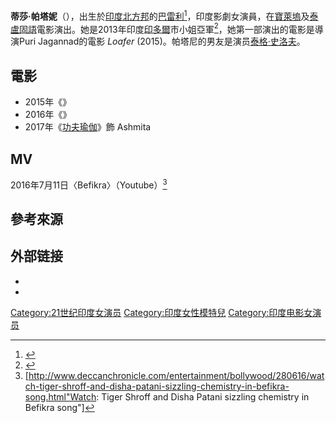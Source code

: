 {{noteTA|1=zh-cn:迪莎·帕塔尼;zh-tw:蒂莎·帕塔妮;zh-sg:蒂莎·帕塔妮;zh-my:蒂莎·帕塔妮;zh-hans:蒂莎·帕塔妮;|G1=Movie}}
{{Infobox person
|native_name  = Disha Patani
|image        = Disha Patani snapped at the M.A.C Cosmetics event, 2019.jpg
|image_size = 250px
|caption      = 
|birth_date   = {{birth date and age|1992|06|13|df=y}}
|birth_place  = {{IND}}[[北方邦|北方邦]][[巴雷利|巴雷利]]<ref name="TOI Patani profile"/>
|residence    = 
|nationality  = {{印度}}<!--{{le|印度人|Indian people}}-->
|occupation   = [[女演員|女演員]]、[[模特兒|模特兒]]
|years_active = 2012{{ndash}}迄今
|父母 = Jagdish Singh Patani（父）<ref>{{cite web|url=https://starsfact.com/disha-patani/|title=Disha Patani Family|website=StarsFact.com|accessdate=2016-11-15}}</ref>
}}
'''蒂莎·帕塔妮'''（{{bd|1992年|6月13日||}}），出生於[[印度|印度]][[北方邦|北方邦]]的[[巴雷利|巴雷利]]<ref name="TOI Patani profile">{{cite news |title=Disha Patani – Profile |url=http://beautypageants.indiatimes.com/photoshow/17217470.cms?curpg=4 |publisher=[[India_Times|India Times]] |accessdate=18 July 2016 |archiveurl=https://web.archive.org/web/20140217003746/http://beautypageants.indiatimes.com/photoshow/17217470.cms?curpg=4|archivedate=17 February 2014}}</ref>，印度影劇女演員，在[[寶萊塢|寶萊塢]]及[[泰盧固語|泰盧固語]]電影演出。她是2013年印度[[印多爾|印多爾]]市小姐亞軍<ref>{{cite news |url=http://www.indiatimes.com/entertainment/celebs/7-things-about-newbie-disha-patani-that-prove-she-s-the-next-big-thing-to-watch-out-for-257482.html |title=7 Things About Newbie Disha Patani That Prove She's The Next Big Thing To Watch Out For |publisher=India Times }}</ref>，她第一部演出的電影是導演Puri Jagannad的電影 ''Loafer'' (2015)。帕塔尼的男友是演员[[泰格·史洛夫|泰格·史洛夫]]。

==電影==
*2015年《{{le|Loafer (2015年電影)|Loafer (2015 film)|Loafer}}》
*2016年《{{le|印度強棒|M.S. Dhoni: The Untold Story}}》
*2017年《[[功夫瑜伽|功夫瑜伽]]》飾 Ashmita

== MV ==
2016年7月11日〈Befikra〉（Youtube）<ref>[http://www.deccanchronicle.com/entertainment/bollywood/280616/watch-tiger-shroff-and-disha-patani-sizzling-chemistry-in-befikra-song.html"Watch: Tiger Shroff and Disha Patani sizzling chemistry in Befikra song"]</ref>
== 參考來源 ==
{{reflist}}
==外部链接==
*{{instagram|dishapatani}}
*{{Facebook|DishaToabh}}

{{DEFAULTSORT: Patani}}
[[Category:21世纪印度女演员|Category:21世纪印度女演员]]
[[Category:印度女性模特兒|Category:印度女性模特兒]]
[[Category:印度电影女演员|Category:印度电影女演员]]